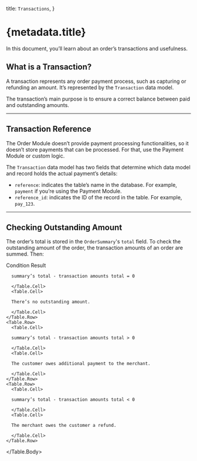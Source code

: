 
  title: `Transactions`,
}

# {metadata.title}

In this document, you’ll learn about an order’s transactions and usefulness.

## What is a Transaction?

A transaction represents any order payment process, such as capturing or refunding an amount. It’s represented by the `Transaction` data model.

The transaction’s main purpose is to ensure a correct balance between paid and outstanding amounts.

---

## Transaction Reference

The Order Module doesn’t provide payment processing functionalities, so it doesn’t store payments that can be processed. For that, use the Payment Module or custom logic.

The `Transaction` data model has two fields that determine which data model and record holds the actual payment’s details:

- `reference`: indicates the table’s name in the database. For example, `payment` if you’re using the Payment Module.
- `reference_id`: indicates the ID of the record in the table. For example, `pay_123`.

---

## Checking Outstanding Amount

The order’s total is stored in the `OrderSummary`'s `total` field. To check the outstanding amount of the order, the transaction amounts of an order are summed. Then:

<Table>
  <Table.Header>
    <Table.Row>
      <Table.HeaderCell>Condition</Table.HeaderCell>
      <Table.HeaderCell>Result</Table.HeaderCell>
    </Table.Row>
  </Table.Header>
  <Table.Body>
    <Table.Row>
      <Table.Cell>
      
      summary’s total - transaction amounts total = 0
      
      </Table.Cell>
      <Table.Cell>
      
      There’s no outstanding amount.
      
      </Table.Cell>
    </Table.Row>
    <Table.Row>
      <Table.Cell>
      
      summary’s total - transaction amounts total > 0
      
      </Table.Cell>
      <Table.Cell>
      
      The customer owes additional payment to the merchant.
      
      </Table.Cell>
    </Table.Row>
    <Table.Row>
      <Table.Cell>
      
      summary’s total - transaction amounts total < 0
      
      </Table.Cell>
      <Table.Cell>
      
      The merchant owes the customer a refund.
      
      </Table.Cell>
    </Table.Row>
  </Table.Body>
</Table>

